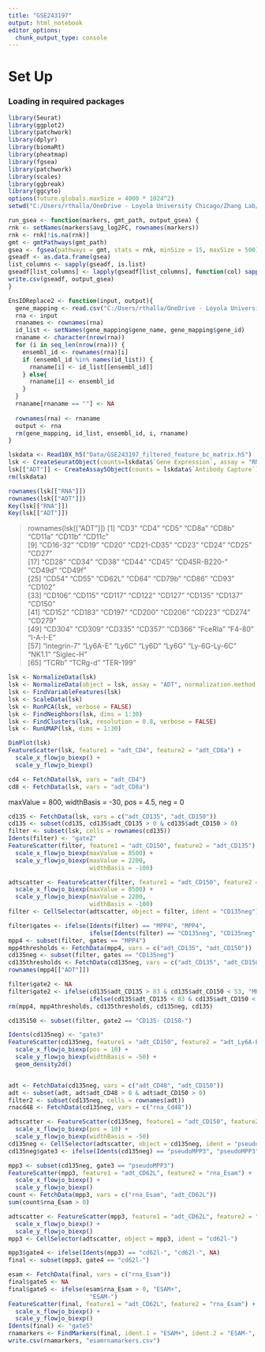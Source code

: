 ```yaml
---
title: "GSE243197"
output: html_notebook
editor_options: 
  chunk_output_type: console
---
```



# Set Up

### Loading in required packages
```r
library(Seurat)
library(ggplot2)
library(patchwork)
library(dplyr)
library(biomaRt)
library(pheatmap)
library(fgsea)
library(patchwork)
library(scales)
library(ggbreak)
library(ggcyto)
options(future.globals.maxSize = 4000 * 1024^2)
setwd("C:/Users/rthalla/OneDrive - Loyola University Chicago/Zhang Lab/RNASeq/Cite-seq/GSE243197")

run_gsea <- function(markers, gmt_path, output_gsea) {
rnk <- setNames(markers$avg_log2FC, rownames(markers))
rnk <- rnk[!is.na(rnk)]
gmt <- gmtPathways(gmt_path)
gsea <- fgsea(pathways = gmt, stats = rnk, minSize = 15, maxSize = 500)
gseadf <- as.data.frame(gsea)
list_columns <- sapply(gseadf, is.list)
gseadf[list_columns] <- lapply(gseadf[list_columns], function(col) sapply(col, paste, collapse = ";"))
write.csv(gseadf, output_gsea)
}

EnsIDReplace2 <- function(input, output){
  gene_mapping <- read.csv("C:/Users/rthalla/OneDrive - Loyola University Chicago/Zhang Lab/RNASeq/Cite-seq/GSE145491/Ensembl_labels.csv")
  rna <- input
  rnanames <- rownames(rna)
  id_list <- setNames(gene_mapping$gene_name, gene_mapping$gene_id)
  rnaname <- character(nrow(rna))
  for (i in seq_len(nrow(rna))) {
    ensembl_id <- rownames(rna)[i]
    if (ensembl_id %in% names(id_list)) {
      rnaname[i] <- id_list[[ensembl_id]]
    } else{
      rnaname[i] <- ensembl_id
    }
  }
  rnaname[rnaname == ""] <- NA
  
  rownames(rna) <- rnaname
  output <- rna
  rm(gene_mapping, id_list, ensembl_id, i, rnaname)
}
```


```r
lskdata <- Read10X_h5("Data/GSE243197_filtered_feature_bc_matrix.h5")
lsk <- CreateSeuratObject(counts=lskdata$`Gene Expression`, assay = "RNA")
lsk[["ADT"]] <- CreateAssay5Object(counts = lskdata$`Antibody Capture`)
rm(lskdata)

rownames(lsk[["RNA"]])
rownames(lsk[["ADT"]])
Key(lsk[["RNA"]])
Key(lsk[["ADT"]])
```

> rownames(lsk[["ADT"]])
 [1] "CD3"         "CD4"         "CD5"         "CD8a"        "CD8b"        "CD11a"       "CD11b"       "CD11c"      
 [9] "CD16-32"     "CD19"        "CD20"        "CD21-CD35"   "CD23"        "CD24"        "CD25"        "CD27"       
[17] "CD28"        "CD34"        "CD38"        "CD44"        "CD45"        "CD45R-B220-" "CD49d"       "CD49f"      
[25] "CD54"        "CD55"        "CD62L"       "CD64"        "CD79b"       "CD86"        "CD93"        "CD102"      
[33] "CD106"       "CD115"       "CD117"       "CD122"       "CD127"       "CD135"       "CD137"       "CD150"      
[41] "CD152"       "CD183"       "CD197"       "CD200"       "CD206"       "CD223"       "CD274"       "CD279"      
[49] "CD304"       "CD309"       "CD335"       "CD357"       "CD366"       "FceRIa"      "F4-80"       "I-A-I-E"    
[57] "integrin-7"  "Ly6A-E"      "Ly6C"        "Ly6D"        "Ly6G"        "Ly-6G-Ly-6C" "NK1.1"       "Siglec-H"   
[65] "TCRb"        "TCRg-d"      "TER-199"    

```r
lsk <- NormalizeData(lsk)
lsk <- NormalizeData(object = lsk, assay = "ADT", normalization.method = "RC")
lsk <- FindVariableFeatures(lsk)
lsk <- ScaleData(lsk)
lsk <- RunPCA(lsk, verbose = FALSE)
lsk <- FindNeighbors(lsk, dims = 1:30)
lsk <- FindClusters(lsk, resolution = 0.8, verbose = FALSE)
lsk <- RunUMAP(lsk, dims = 1:30)

```

```r
DimPlot(lsk)
FeatureScatter(lsk, feature1 = "adt_CD4", feature2 = "adt_CD8a") + 
  scale_x_flowjo_biexp() + 
  scale_y_flowjo_biexp()

cd4 <- FetchData(lsk, vars = "adt_CD4")
cd8 <- FetchData(lsk, vars = "adt_CD8a")

```

maxValue = 800,
                       widthBasis = -30,
                       pos = 4.5,
                       neg = 0

```r
cd135 <- FetchData(lsk, vars = c("adt_CD135", "adt_CD150"))
cd135 <- subset(cd135, cd135$adt_CD135 > 0 & cd135$adt_CD150 > 0)
filter <- subset(lsk, cells = rownames(cd135))
Idents(filter) <- "gate2"
FeatureScatter(filter, feature1 = "adt_CD150", feature2 = "adt_CD135") + 
  scale_x_flowjo_biexp(maxValue = 8500) + 
  scale_y_flowjo_biexp(maxValue = 2200,
                       widthBasis = -100)

adtscatter <- FeatureScatter(filter, feature1 = "adt_CD150", feature2 = "adt_CD135") + 
  scale_x_flowjo_biexp(maxValue = 8500) + 
  scale_y_flowjo_biexp(maxValue = 2200,
                       widthBasis = -100)
filter <- CellSelector(adtscatter, object = filter, ident = "CD135neg")

filter$gates <- ifelse(Idents(filter) == "MPP4", "MPP4",
                       ifelse(Idents(filter) == "CD135neg", "CD135neg", NA))
mpp4 <- subset(filter, gates == "MPP4")
mpp4thresholds <- FetchData(mpp4, vars = c("adt_CD135", "adt_CD150"))
cd135neg <- subset(filter, gates == "CD135neg")
cd135thresholds <- FetchData(cd135neg, vars = c("adt_CD135", "adt_CD150"))
rownames(mpp4[["ADT"]])

filter$gate2 <- NA
filter$gate2 <- ifelse(cd135$adt_CD135 > 83 & cd135$adt_CD150 < 53, "MPP4", 
                       ifelse(cd135$adt_CD135 < 83 & cd135$adt_CD150 < 53, "CD135- CD150-", NA))
rm(mpp4, mpp4thresholds, cd135thresholds, cd135neg, cd135)
```

```r
cd135150 <- subset(filter, gate2 == "CD135- CD150-")

Idents(cd135neg) <- "gate3"
FeatureScatter(cd135neg, feature1 = "adt_CD150", feature2 = "adt_Ly6A-E") + 
  scale_x_flowjo_biexp(pos = 10) + 
  scale_y_flowjo_biexp(widthBasis = -50) + 
  geom_density2d()


adt <- FetchData(cd135neg, vars = c("adt_CD48", "adt_CD150"))
adt <- subset(adt, adt$adt_CD48 > 0 & adt$adt_CD150 > 0)
filter2 <- subset(cd135neg, cells = rownames(adt))
rnacd48 <- FetchData(cd135neg, vars = c("rna_Cd48"))

adtscatter <- FeatureScatter(cd135neg, feature1 = "adt_CD150", feature2 = "adt_Ly6A-E") + 
  scale_x_flowjo_biexp(pos = 10) + 
  scale_y_flowjo_biexp(widthBasis = -50)
cd135neg <- CellSelector(adtscatter, object = cd135neg, ident = "pseudoMPP3")
cd135neg$gate3 <- ifelse(Idents(cd135neg) == "pseudoMPP3", "pseudoMPP3", NA)

mpp3 <- subset(cd135neg, gate3 == "pseudoMPP3")
FeatureScatter(mpp3, feature1 = "adt_CD62L", feature2 = "rna_Esam") + 
  scale_x_flowjo_biexp() + 
  scale_y_flowjo_biexp()
count <- FetchData(mpp3, vars = c("rna_Esam", "adt_CD62L"))
sum(count$rna_Esam > 0)

adtscatter <- FeatureScatter(mpp3, feature1 = "adt_CD62L", feature2 = "rna_Esam") + 
  scale_x_flowjo_biexp() + 
  scale_y_flowjo_biexp()
mpp3 <- CellSelector(adtscatter, object = mpp3, ident = "cd62l-")

mpp3$gate4 <- ifelse(Idents(mpp3) == "cd62l-", "cd62l-", NA)
final <- subset(mpp3, gate4 == "cd62l-")

esam <- FetchData(final, vars = c("rna_Esam"))
final$gate5 <- NA
final$gate5 <- ifelse(esam$rna_Esam > 0, "ESAM+", 
                       "ESAM-")
FeatureScatter(final, feature1 = "adt_CD62L", feature2 = "rna_Esam") + 
  scale_x_flowjo_biexp() + 
  scale_y_flowjo_biexp()
Idents(final) <- "gate5"
rnamarkers <- FindMarkers(final, ident.1 = "ESAM+", ident.2 = "ESAM-", assay = "RNA")
write.csv(rnamarkers, "esamrnamarkers.csv")
```
